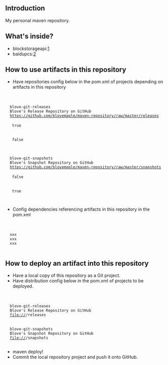 ==Introduction==
My personal maven repository.

==What's inside?==
*blockstorageapi:[https://github.com/blovemaple/blockstorageapi]
*baidupcs:[https://github.com/blovemaple/baidupcs-java]

==How to use artifacts in this repository==
*Have repositories config below in the pom.xml of projects depending on artifacts in this repository
 <repositories>
  <repository>
   <id>blove-git-releases</id>
   <name>Blove's Release Repository on GitHub</name>
   <url>https://github.com/blovemaple/maven-repository/raw/master/releases</url>
   <releases>
    <enabled>true</enabled>
   </releases>
   <snapshots>
    <enabled>false</enabled>
   </snapshots>
  </repository>
  <repository>
   <id>blove-git-snapshots</id>
   <name>Blove's Snapshot Repository on GitHub</name>
   <url>https://github.com/blovemaple/maven-repository/raw/master/snapshots</url>
   <releases>
    <enabled>false</enabled>
   </releases>
   <snapshots>
    <enabled>true</enabled>
   </snapshots>
  </repository>
 </repositories>
*Config dependencies referencing artifacts in this repository in the pom.xml
 <dependencies>
  <dependency>
   <groupId>xxx</groupId>
   <artifactId>xxx</artifactId>
   <version>xxx</version>
  </dependency>
 </dependencies>


==How to deploy an artifact into this repository==
*Have a local copy of this repository as a Git project.
*Have distribution config below in the pom.xml of projects to be deployed.
 <distributionManagement>
  <repository>
   <id>blove-git-releases</id>
   <name>Blove's Release Repository on GitHub</name>
   <url>file://<LOCAL_DIR_OF_REPOSITORY_PROJECT>/releases</url>
  </repository>
  <snapshotRepository>
   <id>blove-git-snapshots</id>
   <name>Blove's Snapshot Repository on GitHub</name>
   <url>file://<LOCAL_DIR_OF_REPOSITORY_PROJECT>/snapshots</url>
  </snapshotRepository>
 </distributionManagement>
*maven deploy!
*Commit the local repository project and push it onto GitHub.

